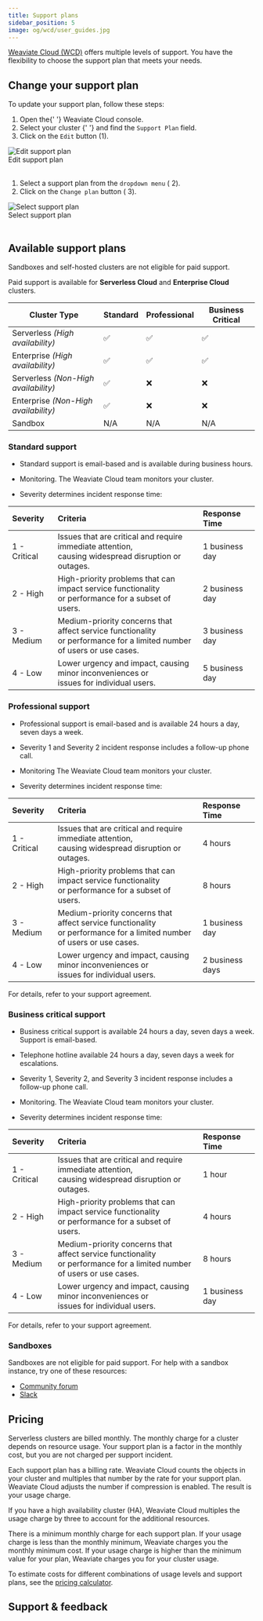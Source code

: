 ```yaml
---
title: Support plans
sidebar_position: 5
image: og/wcd/user_guides.jpg
---
```


[Weaviate Cloud (WCD)](https://console.weaviate.cloud/) offers multiple levels of support. You have the flexibility to choose the support plan that meets your needs.

## Change your support plan

To update your support plan, follow these steps:


<div class="row">
  <div class="col col--6">
    <ol>
      <li>
        Open the{' '}
        <Link to="https://console.weaviate.cloud">Weaviate Cloud console</Link>.
      </li>
      <li>
        <Link to="/docs/cloud/manage-clusters/status#select-your-cluster">
          Select your cluster
        </Link>{' '}
        and find the <code>Support Plan</code> field.
      </li>
      <li>
        Click on the <code>Edit</code> button (<span class="callout">1</span>).
      </li>
    </ol>
  </div>
  <div class="col col--6">
    <div class="card">
      <div class="card__image">
        <img src={EditSupportPlan} alt="Edit support plan" />
      </div>
      <div class="card__body">Edit support plan</div>
    </div>
  </div>
</div>
<br />

<div class="row">
  <div class="col col--6">
    <ol>
      <li>
        Select a support plan from the <code>dropdown menu</code> (
        <span class="callout">2</span>).
      </li>
      <li>
        Click on the <code>Change plan</code> button (
        <span class="callout">3</span>).
      </li>
    </ol>
  </div>
  <div class="col col--6">
    <div class="card">
      <div class="card__image">
        <img src={SelectSupportPlan} alt="Select support plan" />
      </div>
      <div class="card__body">Select support plan</div>
    </div>
  </div>
</div>
<br />

## Available support plans

Sandboxes and self-hosted clusters are not eligible for paid support.

Paid support is available for **Serverless Cloud** and **Enterprise Cloud** clusters.

| Cluster Type                         | Standard | Professional | Business Critical |
| ------------------------------------ | -------- | ------------ | ----------------- |
| Serverless _(High availability)_     | ✅       | ✅           | ✅                |
| Enterprise _(High availability)_     | ✅       | ✅           | ✅                |
| Serverless _(Non-High availability)_ | ✅       | ❌           | ❌                |
| Enterprise _(Non-High availability)_ | ✅       | ❌           | ❌                |
| Sandbox                              | N/A      | N/A          | N/A               |

### Standard support

- Standard support is email-based and is available during business hours.

- Monitoring. The Weaviate Cloud team monitors your cluster.

- Severity determines incident response time:

| Severity     | Criteria                                                                                                                    | Response Time  |
| :----------- | :-------------------------------------------------------------------------------------------------------------------------- | :------------- |
| 1 - Critical | Issues that are critical and require immediate attention,<br /> causing widespread disruption or outages.                   | 1 business day |
| 2 - High     | High-priority problems that can impact service functionality<br /> or performance for a subset of users.                    | 2 business day |
| 3 - Medium   | Medium-priority concerns that affect service functionality<br /> or performance for a limited number of users or use cases. | 3 business day |
| 4 - Low      | Lower urgency and impact, causing minor inconveniences or<br /> issues for individual users.                                | 5 business day |

### Professional support

- Professional support is email-based and is available 24 hours a day, seven days a week.

- Severity 1 and Severity 2 incident response includes a follow-up phone call.

- Monitoring The Weaviate Cloud team monitors your cluster.

- Severity determines incident response time:

| Severity     | Criteria                                                                                                                    | Response Time   |
| :----------- | :-------------------------------------------------------------------------------------------------------------------------- | :-------------- |
| 1 - Critical | Issues that are critical and require immediate attention,<br /> causing widespread disruption or outages.                   | 4 hours         |
| 2 - High     | High-priority problems that can impact service functionality<br /> or performance for a subset of users.                    | 8 hours         |
| 3 - Medium   | Medium-priority concerns that affect service functionality<br /> or performance for a limited number of users or use cases. | 1 business day  |
| 4 - Low      | Lower urgency and impact, causing minor inconveniences or<br /> issues for individual users.                                | 2 business days |

For details, refer to your support agreement.

### Business critical support

- Business critical support is available 24 hours a day, seven days a week. Support is email-based.

- Telephone hotline available 24 hours a day, seven days a week for escalations.

- Severity 1, Severity 2, and Severity 3 incident response includes a follow-up phone call.

- Monitoring. The Weaviate Cloud team monitors your cluster.

- Severity determines incident response time:

| Severity     | Criteria                                                                                                                    | Response Time  |
| :----------- | :-------------------------------------------------------------------------------------------------------------------------- | :------------- |
| 1 - Critical | Issues that are critical and require immediate attention,<br /> causing widespread disruption or outages.                   | 1 hour         |
| 2 - High     | High-priority problems that can impact service functionality<br /> or performance for a subset of users.                    | 4 hours        |
| 3 - Medium   | Medium-priority concerns that affect service functionality<br /> or performance for a limited number of users or use cases. | 8 hours        |
| 4 - Low      | Lower urgency and impact, causing minor inconveniences or<br /> issues for individual users.                                | 1 business day |

For details, refer to your support agreement.

### Sandboxes

Sandboxes are not eligible for paid support. For help with a sandbox instance, try one of these resources:

- [Community forum](https://forum.weaviate.io)
- [Slack](https://weaviate.io/slack)

## Pricing

Serverless clusters are billed monthly. The monthly charge for a cluster depends on resource usage. Your support plan is a factor in the monthly cost, but you are not charged per support incident.

Each support plan has a billing rate. Weaviate Cloud counts the objects in your cluster and multiples that number by the rate for your support plan. Weaviate Cloud adjusts the number if compression is enabled. The result is your usage charge.

If you have a high availability cluster (HA), Weaviate Cloud multiples the usage charge by three to account for the additional resources.

There is a minimum monthly charge for each support plan. If your usage charge is less than the monthly minimum, Weaviate charges you the monthly minimum cost. If your usage charge is higher than the minimum value for your plan, Weaviate charges you for your cluster usage.

To estimate costs for different combinations of usage levels and support plans, see the [pricing calculator](https://weaviate.io/services/serverless).

## Support & feedback


<SupportAndTrouble />


<CustomScriptLoader />
